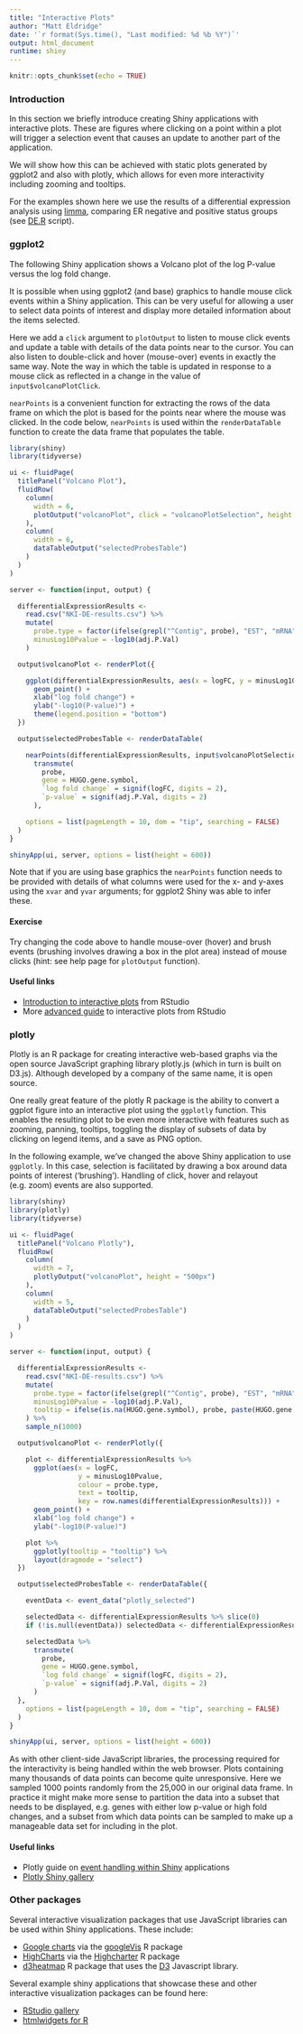 ```yaml
---
title: "Interactive Plots"
author: "Matt Eldridge"
date: '`r format(Sys.time(), "Last modified: %d %b %Y")`'
output: html_document
runtime: shiny
---
```


```r
knitr::opts_chunk$set(echo = TRUE)
```

### Introduction

In this section we briefly introduce creating Shiny applications with interactive plots. These are figures where clicking on a point within a plot will trigger a selection event that causes an update to another part of the application.

We will show how this can be achieved with static plots generated by ggplot2 and also with plotly, which allows for even more interactivity including zooming and tooltips.

For the examples shown here we use the results of a differential expression analysis using [limma](https://bioconductor.org/packages/release/bioc/html/limma.html), comparing ER negative and positive status groups (see [DE.R](DE.R) script).


### ggplot2

The following Shiny application shows a Volcano plot of the log P-value versus the log fold change.

It is possible when using ggplot2 (and base) graphics to handle mouse click events within a Shiny application. This can be very useful for allowing a user to select data points of interest and display more detailed information about the items selected.

Here we add a `click` argument to `plotOutput` to listen to mouse click events and update a table with details of the data points near to the cursor. You can also listen to double-click and hover (mouse-over) events in exactly the same way. Note the way in which the table is updated in response to a mouse click as reflected in a change in the value of `input$volcanoPlotClick`.

`nearPoints` is a convenient function for extracting the rows of the data frame on which the plot is based for the points near where the mouse was clicked. In the code below, `nearPoints` is used within the `renderDataTable` function to create the data frame that populates the table.

```r
library(shiny)
library(tidyverse)

ui <- fluidPage(
  titlePanel("Volcano Plot"),
  fluidRow(
    column(
      width = 6,
      plotOutput("volcanoPlot", click = "volcanoPlotSelection", height = "500px")
    ),
    column(
      width = 6,
      dataTableOutput("selectedProbesTable")
    )
  )
)

server <- function(input, output) {

  differentialExpressionResults <-
    read.csv("NKI-DE-results.csv") %>%
    mutate(
      probe.type = factor(ifelse(grepl("^Contig", probe), "EST", "mRNA")),
      minusLog10Pvalue = -log10(adj.P.Val)
    )

  output$volcanoPlot <- renderPlot({

    ggplot(differentialExpressionResults, aes(x = logFC, y = minusLog10Pvalue, colour = probe.type)) +
      geom_point() +
      xlab("log fold change") +
      ylab("-log10(P-value)") +
      theme(legend.position = "bottom")
  })

  output$selectedProbesTable <- renderDataTable(

    nearPoints(differentialExpressionResults, input$volcanoPlotSelection) %>%
      transmute(
        probe,
        gene = HUGO.gene.symbol,
        `log fold change` = signif(logFC, digits = 2),
        `p-value` = signif(adj.P.Val, digits = 2)
      ),

    options = list(pageLength = 10, dom = "tip", searching = FALSE)
  )
}

shinyApp(ui, server, options = list(height = 600))
```

Note that if you are using base graphics the `nearPoints` function needs to be provided with details of what columns were used for the x- and y-axes using the `xvar` and `yvar` arguments; for ggplot2 Shiny was able to infer these.

#### Exercise

Try changing the code above to handle mouse-over (hover) and brush events (brushing involves drawing a box in the plot area) instead of mouse clicks (hint: see help page for `plotOutput` function).

#### Useful links

* [Introduction to interactive plots](https://shiny.rstudio.com/articles/plot-interaction.html) from RStudio
* More [advanced guide](https://shiny.rstudio.com/articles/plot-interaction-advanced.html) to interactive plots from RStudio


### plotly

Plotly is an R package for creating interactive web-based graphs via the open source JavaScript graphing library plotly.js (which in turn is built on D3.js). Although developed by a company of the same name, it is open source.

One really great feature of the plotly R package is the ability to convert a ggplot figure into an interactive plot using the `ggplotly` function. This enables the resulting plot to be even more interactive with features such as zooming, panning, tooltips, toggling the display of subsets of data by clicking on legend items, and a save as PNG option.

In the following example, we've changed the above Shiny application to use `ggplotly`. In this case, selection is facilitated by drawing a box around data points of interest ('brushing'). Handling of click, hover and relayout (e.g. zoom) events are also supported.

```r
library(shiny)
library(plotly)
library(tidyverse)

ui <- fluidPage(
  titlePanel("Volcano Plotly"),
  fluidRow(
    column(
      width = 7,
      plotlyOutput("volcanoPlot", height = "500px")
    ),
    column(
      width = 5,
      dataTableOutput("selectedProbesTable")
    )
  )
)

server <- function(input, output) {

  differentialExpressionResults <-
    read.csv("NKI-DE-results.csv") %>%
    mutate(
      probe.type = factor(ifelse(grepl("^Contig", probe), "EST", "mRNA")),
      minusLog10Pvalue = -log10(adj.P.Val),
      tooltip = ifelse(is.na(HUGO.gene.symbol), probe, paste(HUGO.gene.symbol, " (", probe, ")", sep = ""))
    ) %>%
    sample_n(1000)

  output$volcanoPlot <- renderPlotly({

    plot <- differentialExpressionResults %>%
      ggplot(aes(x = logFC,
                 y = minusLog10Pvalue,
                 colour = probe.type,
                 text = tooltip,
                 key = row.names(differentialExpressionResults))) +
      geom_point() +
      xlab("log fold change") +
      ylab("-log10(P-value)")

    plot %>%
      ggplotly(tooltip = "tooltip") %>%
      layout(dragmode = "select")
  })

  output$selectedProbesTable <- renderDataTable({

    eventData <- event_data("plotly_selected")

    selectedData <- differentialExpressionResults %>% slice(0)
    if (!is.null(eventData)) selectedData <- differentialExpressionResults[eventData$key,]

    selectedData %>%
      transmute(
        probe,
        gene = HUGO.gene.symbol,
        `log fold change` = signif(logFC, digits = 2),
        `p-value` = signif(adj.P.Val, digits = 2)
      )
  },
    options = list(pageLength = 10, dom = "tip", searching = FALSE)
  )
}

shinyApp(ui, server, options = list(height = 600))
```

As with other client-side JavaScript libraries, the processing required for the interactivity is being handled within the web browser. Plots containing many thousands of data points can become quite unresponsive. Here we sampled 1000 points randomly from the 25,000 in our original data frame. In practice it might make more sense to partition the data into a subset that needs to be displayed, e.g. genes with either low p-value or high fold changes, and a subset from which data points can be sampled to make up a manageable data set for including in the plot.

#### Useful links

* Plotly guide on [event handling within Shiny](https://plot.ly/r/shinyapp-plotly-events) applications
* [Plotly Shiny gallery](https://plot.ly/r/shiny-gallery)


### Other packages

Several interactive visualization packages that use JavaScript libraries can be used within Shiny applications. These include:

* [Google charts](https://developers.google.com/chart) via the [googleVis](https://github.com/mages/googleVis) R package
* [HighCharts](https://www.highcharts.com) via the [Highcharter](http://jkunst.com/highcharter) R package
* [d3heatmap](https://github.com/rstudio/d3heatmap) R package that uses the [D3](https://d3js.org) Javascript library.

Several example shiny applications that showcase these and other interactive visualization packages can be found here:

* [RStudio gallery](https://shiny.rstudio.com/gallery/)
* [htmlwidgets for R](http://www.htmlwidgets.org/index.html)
